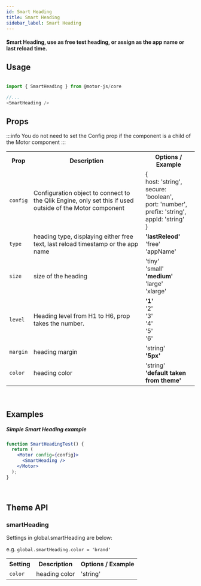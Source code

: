 ```yaml
---
id: Smart Heading
title: Smart Heading
sidebar_label: Smart Heading
---
```


#### Smart Heading, use as free test heading, or assign as the app name or last reload time.

## Usage

```javascript

import { SmartHeading } from @motor-js/core

//...
<SmartHeading />

```

## Props

:::info
You do not need to set the Config prop if the component is a child of the Motor component
:::

<table>
  <tr>
    <th>Prop</th>
    <th>Description</th>
    <th>Options / Example</th>
  </tr>
  <tr>
    <td>
      <code>config</code>
    </td>
    <td>
      Configuration object to connect to the Qlik Engine, only set this if used
      outside of the Motor component
    </td>
    <td>
      &#123;
      <br />
      host&#58; 'string',
      <br />
      secure&#58; 'boolean',
      <br />
      port&#58; 'number',
      <br />
      prefix&#58; 'string',
      <br />
      appId&#58; 'string'
      <br />
      &#125;
    </td>
  </tr>
   <tr>
    <td>
      <code>type</code>
    </td>
    <td>heading type, displaying either free text, last reload timestamp or the app name</td>
    <td>
      <b>'lastReleod'</b>
      <br />
      'free'
      <br />
      'appName'
    </td>
  </tr>
  <tr>
    <td>
      <code>size</code>
    </td>
    <td>size of the heading</td>
    <td>
      'tiny'
      <br />
      'small'
      <br />
      <b>'medium'</b>
      <br />
      'large'
      <br />
      'xlarge'
    </td>
  </tr>
  <tr>
    <td>
      <code>level</code>
    </td>
    <td>Heading level from H1 to H6, prop takes the number.</td>
    <td>
      <b>'1'</b>
      <br />
      '2'
       <br />
      '3'
       <br />
      '4'
       <br />
      '5'
       <br />
      '6'
    </td>
  </tr>
  <tr>
    <td>
      <code>margin</code>
    </td>
    <td>heading margin</td>
    <td>
      'string'
      <br />
      <b>'5px'</b>
    </td>
  </tr>
  <tr>
    <td>
      <code>color</code>
    </td>
    <td>heading color</td>
    <td>
      'string'
      <br />
      <b>'default taken from theme'</b>
    </td>
  </tr>
</table>

<br />

## Examples

##### Simple Smart Heading example

```jsx live
function SmartHeadingTest() {
  return (
    <Motor config={config}>
      <SmartHeading />
    </Motor>
  );
}
```

<br />

## Theme API

### smartHeading

Settings in global.smartHeading are below:

e.g. <code>global.smartHeading.color = 'brand'</code>

<table>
  <tr>
    <th>Setting</th>
    <th>Description</th>
    <th>Options / Example</th>
  </tr>
  <tr>
    <td>
      <code>color</code>
    </td>
    <td>heading color</td>
    <td>'string'</td>
  </tr>
</table>

<br />
